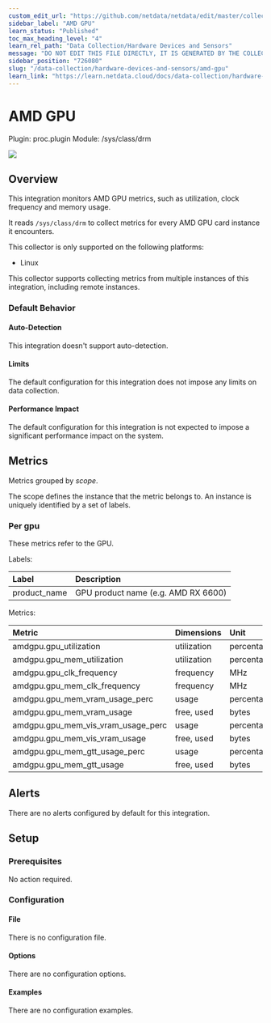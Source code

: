 ```yaml
---
custom_edit_url: "https://github.com/netdata/netdata/edit/master/collectors/proc.plugin/metadata.yaml"
sidebar_label: "AMD GPU"
learn_status: "Published"
toc_max_heading_level: "4"
learn_rel_path: "Data Collection/Hardware Devices and Sensors"
message: "DO NOT EDIT THIS FILE DIRECTLY, IT IS GENERATED BY THE COLLECTOR'S metadata.yaml FILE"
sidebar_position: "726080"
slug: "/data-collection/hardware-devices-and-sensors/amd-gpu"
learn_link: "https://learn.netdata.cloud/docs/data-collection/hardware-devices-and-sensors/amd-gpu"
---
```



# AMD GPU

Plugin: proc.plugin
Module: /sys/class/drm

<img src="https://img.shields.io/badge/maintained%20by-Netdata-%2300ab44" />

## Overview

This integration monitors AMD GPU metrics, such as utilization, clock frequency and memory usage.

It reads `/sys/class/drm` to collect metrics for every AMD GPU card instance it encounters.

This collector is only supported on the following platforms:

- Linux

This collector supports collecting metrics from multiple instances of this integration, including remote instances.


### Default Behavior

#### Auto-Detection

This integration doesn't support auto-detection.

#### Limits

The default configuration for this integration does not impose any limits on data collection.

#### Performance Impact

The default configuration for this integration is not expected to impose a significant performance impact on the system.


## Metrics

Metrics grouped by *scope*.

The scope defines the instance that the metric belongs to. An instance is uniquely identified by a set of labels.



### Per gpu

These metrics refer to the GPU.

Labels:

| Label      | Description     |
|:-----------|:----------------|
| product_name | GPU product name (e.g. AMD RX 6600) |

Metrics:

| Metric | Dimensions | Unit |
|:------|:----------|:----|
| amdgpu.gpu_utilization | utilization | percentage |
| amdgpu.gpu_mem_utilization | utilization | percentage |
| amdgpu.gpu_clk_frequency | frequency | MHz |
| amdgpu.gpu_mem_clk_frequency | frequency | MHz |
| amdgpu.gpu_mem_vram_usage_perc | usage | percentage |
| amdgpu.gpu_mem_vram_usage | free, used | bytes |
| amdgpu.gpu_mem_vis_vram_usage_perc | usage | percentage |
| amdgpu.gpu_mem_vis_vram_usage | free, used | bytes |
| amdgpu.gpu_mem_gtt_usage_perc | usage | percentage |
| amdgpu.gpu_mem_gtt_usage | free, used | bytes |



## Alerts

There are no alerts configured by default for this integration.


## Setup

### Prerequisites

No action required.

### Configuration

#### File

There is no configuration file.
#### Options



There are no configuration options.

#### Examples
There are no configuration examples.


